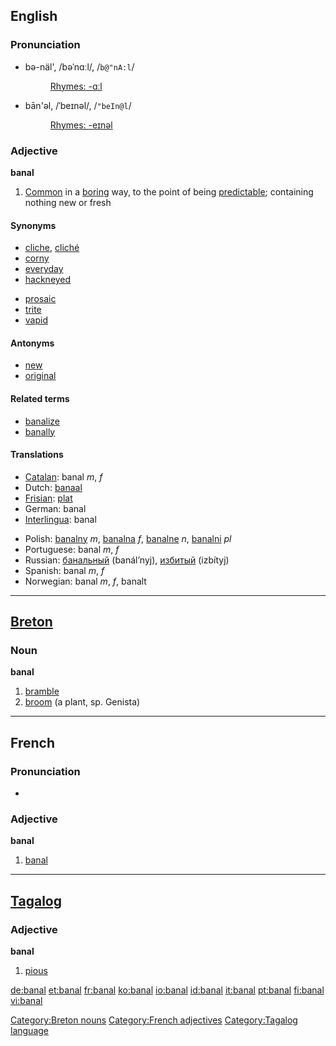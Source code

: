 ==English==

===Pronunciation===
*bə-näl', /bəˈnɑːl/, /<tt>b@"nA:l</tt>/
*:[[Rhymes:English:-ɑːl|Rhymes: -ɑːl]]
*bān'əl, /ˈbeɪnəl/, /<tt>"beIn@l</tt>/
*:[[Rhymes:English:-eɪnəl|Rhymes: -eɪnəl]]

===Adjective===
'''banal'''

# [[Common]] in a [[boring]] way, to the point of being [[predictable]]; containing nothing new or fresh

====Synonyms====
{{top}}
*[[cliche]], [[cliché]]
*[[corny]]
*[[everyday]]
*[[hackneyed]]
{{mid}}
*[[prosaic]]
*[[trite]]
*[[vapid]]
{{bottom}}

====Antonyms====
*[[new]]
*[[original]]

====Related terms====
*[[banalize]]
*[[banally]]

====Translations====
{{top}}
*[[Catalan]]: banal ''m'', ''f''
*Dutch: [[banaal]]
*[[Frisian]]: [[plat]]
*German: banal
*[[Interlingua]]: banal
{{mid}}
*Polish: [[banalny]] ''m'', [[banalna]] ''f'', [[banalne]] ''n'', [[banalni]] ''pl''
*Portuguese: banal ''m'', ''f''
*Russian: [[банальный]] (banál’nyj), [[избитый]] (izbítyj)
*Spanish: banal ''m'', ''f''
*Norwegian: banal ''m'', ''f'', banalt
{{bottom}}

----

==[[Breton]]==

===Noun===
'''banal''' {{m}}

# [[bramble]]
# [[broom]] (a plant, sp. Genista)

[[Category:Breton nouns]]

----

==French==

===Pronunciation===
*{{IPA|/ba.nal/}}

===Adjective===
'''banal'''

# [[banal#English|banal]]

----

==[[Tagalog]]==

===Adjective===
'''banal'''

# [[pious]]


[[Category:French adjectives]]
[[Category:Tagalog language]]

[[de:banal]]
[[et:banal]]
[[fr:banal]]
[[ko:banal]]
[[io:banal]]
[[id:banal]]
[[it:banal]]
[[pt:banal]]
[[fi:banal]]
[[vi:banal]]